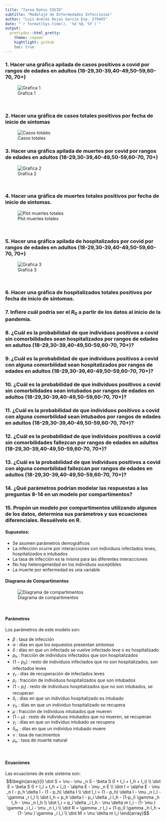 ```yaml
---
title: "Tarea Datos COVID"
subtitle: "Modelaje de Enfermedades Infecciosas"
author: "Luis Andrés Rojas García Exp. 279465"
date: "`r format(Sys.time(), '%d %B, %Y')`"
output:   
  prettydoc::html_pretty: 
    theme: cayman 
    hightlight: github
    toc: true
---
```



### 1. Hacer una gráfica apilada de casos positivos a covid por rangos de edades en adultos (18-29,30-39,40-49,50-59,60-70, 70+)

![Grafica 1](04_Output/Plots/grafica de rangos de edad.jpeg)
<p>&nbsp;</p>

### 2. Hacer una gráfica de casos totales positivos por fecha de inicio de síntomas

![Casos totales](04_Output/Plots/casos positivos totales.jpeg)

### 3. Hacer una gráfica apilada de muertes por covid por rangos de edades en adultos (18-29,30-39,40-49,50-59,60-70, 70+)

![Grafica 2](04_Output/Plots/grafica de muertes por rangos de edad.jpeg)
<p>&nbsp;</p>

### 4. Hacer una gráfica de muertes totales positivos por fecha de inicio de síntomas.

![Plot muertes totales](04_Output/Plots/muertes totales.jpeg)
<p>&nbsp;</p>

### 5. Hacer una gráfica apilada de hospitalizados por covid por rangos de edades en adultos (18-29,30-39,40-49,50-59,60-70, 70+)

![Grafica 3](04_Output/Plots/grafica de hospitalizaciones por rangos de edad.jpeg)
<p>&nbsp;</p>

### 6. Hacer una gráfica de hospitalizados totales positivos por fecha de inicio de síntomas.

### 7. Infiere cuál podría ser el $R_0$ a partir de los datos al inicio de la pandemia.

### 8. ¿Cuál es la probabilidad de que individuos positivos a covid sin comorbilidades sean hospitalizados por rangos de edades en adultos (18-29,30-39,40-49,50-59,60-70, 70+)? 

### 9. ¿Cuál es la probabilidad de que individuos positivos a covid con alguna comorbilidad sean hospitalizados por rangos de edades en adultos (18-29,30-39,40-49,50-59,60-70, 70+)? 

### 10. ¿Cuál es la probabilidad de que individuos positivos a covid sin comorbilidades sean intubados por rangos de edades en adultos (18-29,30-39,40-49,50-59,60-70, 70+)? 

### 11. ¿Cuál es la probabilidad de que individuos positivos a covid con alguna comorbilidad sean intubados por rangos de edades en adultos (18-29,30-39,40-49,50-59,60-70, 70+)? 

### 12. ¿Cuál es la probabilidad de que individuos positivos a covid sin comorbilidades fallezcan por rangos de edades en adultos (18-29,30-39,40-49,50-59,60-70, 70+)? 

### 13. ¿Cuál es la probabilidad de que individuos positivos a covid con alguna comorbilidad fallezcan por rangos de edades en adultos (18-29,30-39,40-49,50-59,60-70, 70+)? 

### 14. ¿Qué parámetros podrían modelar las respuestas a las preguntas 8-14 en un modelo por compartimentos?

### 15. Propón un modelo por compartimentos utilizando algunos de los datos, determina sus parámetros y sus ecuaciones diferenciales. Resuélvelo en R.

#### Supuestos: 

- Se asumen parámetros demográficos
- La infección ocurre por interacciones con individuos infectados leves, hospitalizados e intubados
- La tasa de infección es la misma para las diferentes interacciones
- No hay heterogeneidad en los individuos suceptibles
- La muerte por enfermedad es una variable

#### Diagrama de Compartimentos

![Diagrama de compartimentos](diagrama_compartimentos_COVID.png)
<p>&nbsp;</p>

#### Parámetros

Los parámetros de este modelo son:

- $\beta$ : tasa de infección 
- $\alpha$ : días en que los expuestos presentan síntomas
- $\delta$ : días en que un infectado se vuelve infectado leve o es hospitalizado
- $p_h$ : fracción de individuos infectados que son hospitalizados
- $(1-p_h)$ : resto de individuos infectados que no son hospitalizados, son infectados leves
- $\gamma _r$ : días de recuperación de infectados leves
- $p_i$ : fracción de individuos hospitalizados que son intubados
- $(1-p_i)$ : resto de individuos hospitalizados que no son intubados, se recuperan
- $\delta _i$ : días en que un individuo hospitalizado es intubado
- $\gamma _h$ : días en que un individuo hospitalizado se recupera
- $\mu$ : fracción de individuos intubados que mueren
- $(1- \mu )$ : resto de individuos intubados que no mueren, se recuperan
- $\gamma _i$ : días en que un individuo intubado se recupera
- $\delta _m$ : días en que un individuo intubado muere 
- $\nu$ : tasa de nacimientos
- $\mu _n$ : tasa de muerte natural
<p>&nbsp;</p>

#### Ecuaciones

Las ecuaciones de este sistema son:
$$\begin{array}{l}
\dot S = \nu - \mu _n S - \beta S (I + I_l + I_h + I_i) \\
\dot E = \beta S (I + I_l + I_h + I_i) - \alpha E - \mu _n E \\
\dot I = \alpha E - \mu _n I - p_h \delta I - (1 - p_h) \delta I \\
\dot I_l = (1 - p_h) \delta I - \mu _n I_l - \gamma _r I_l \\
\dot I_h =  p_h \delta I - p_i \delta _i I_h - (1-p_i) \gamma _h I_h - \mu _n I_h \\
\dot I_i = p_i \delta _i I_h - \mu \delta m I_i - (1- \mu ) \gamma _i I_i - \mu _n I_i \\
\dot R = \gamma _r I_l + (1-p_i) \gamma _h I_h + (1- \mu ) \gamma _i I_i \\ 
\dot M = \mu \delta m I_i
\end{array}$$


